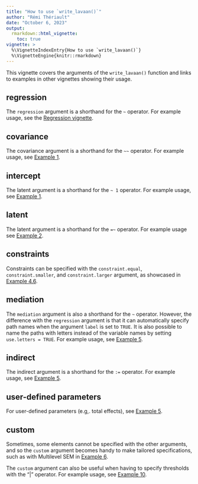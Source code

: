 ---
title: "How to use `write_lavaan()`"
author: "Rémi Thériault"
date: "October 6, 2023"
output:
  rmarkdown::html_vignette:
    toc: true
vignette: >
  %\VignetteIndexEntry{How to use `write_lavaan()`}
  %\VignetteEngine{knitr::rmarkdown}
---

This vignette covers the arguments of the `write_lavaan()` function and links to examples in other vignettes showing their usage.

## regression

The `regression` argument is a shorthand for the `~` operator. For example usage, see the [Regression vignette](https://lavaanextra.remi-theriault.com/articles/regression.html).

## covariance

The covariance argument is a shorthand for the `~~` operator. For example usage, see [Example 1](https://lavaanextra.remi-theriault.com/articles/example.html#example-1-model-syntax-1).

## intercept

The latent argument is a shorthand for the `~ 1` operator. For example usage, see [Example 1](https://lavaanextra.remi-theriault.com/articles/example.html#example-1-model-syntax-1).

## latent

The latent argument is a shorthand for the `=~⁠⁠` operator. For example usage see [Example 2](https://lavaanextra.remi-theriault.com/articles/example.html#example-2-a-cfa-example). 

## constraints

Constraints can be specified with the `constraint.equal`, `constraint.smaller`, and `constraint.larger` argument, as showcased in [Example 4.6](https://lavaanextra.remi-theriault.com/articles/example.html#example-4-6).

## mediation

The `mediation` argument is also a shorthand for the `~` operator. However, the difference with the `regression` argument is that it can automatically specify path names when the argument `label` is set to `TRUE`. It is also possible to name the paths with letters instead of the variable names by setting `use.letters = TRUE`. For example usage, see [Example 5](https://lavaanextra.remi-theriault.com/articles/example.html#example-5-mediation).

## indirect

The indirect argument is a shorthand for the `:=⁠` operator. For example usage, see [Example 5](https://lavaanextra.remi-theriault.com/articles/example.html#example-5-mediation).

## user-defined parameters

For user-defined parameters (e.g,. total effects), see [Example 5](https://lavaanextra.remi-theriault.com/articles/example.html#example-5-mediation).

## custom

Sometimes, some elements cannot be specified with the other arguments, and so the `custom` argument becomes handy to make tailored specifications, such as with Multilevel SEM in [Example 6](https://lavaanextra.remi-theriault.com/articles/example.html#example-6-multilevel-sem).

The `custom` argument can also be useful when having to specify thresholds with the "|" operator. For example usage, see [Example 10](https://lavaanextra.remi-theriault.com/articles/example.html#example-10-longitudinal-invariance).
